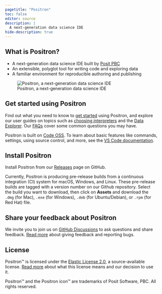 ```yaml
---
pagetitle: "Positron"
toc: false
editor: source
description: | 
  A next-generation data science IDE
hide-description: true
---
```


## What is Positron?

- A next-generation data science IDE built by [Posit PBC](https://posit.co/)
- An extensible, polyglot tool for writing code and exploring data
- A familiar environment for reproducible authoring and publishing

![Positron, a next-generation data science IDE](images/astropy.png)

## Get started using Positron

Find out what you need to know to [get started](start.qmd) using Positron, and explore our user guides on topics such as [choosing interpreters](interpreters.qmd) and the [Data Explorer](data-explorer.qmd). Our [FAQs](faqs.qmd) cover some common questions you may have. 

Positron is built on [Code OSS](https://github.com/microsoft/vscode). To learn about basic features like commands, settings, using source control, and more, see the [VS Code documentation](https://code.visualstudio.com/docs).

## Install Positron

Install Positron from our [Releases](https://github.com/posit-dev/positron/releases) page on GitHub.

Currently, Positron is producing pre-release builds from a continuous integration (CI) system for macOS, Windows, and Linux. These pre-release builds are tagged with a version number on our Github repository. Select the build you want to download, then click on **Assets** and download the `.dmg` (for Mac), `.exe` (for Windows), `.deb` (for Ubuntu/Debian), or `.rpm` (for Red Hat) file.

## Share your feedback about Positron

We invite you to join us on [GitHub Discussions](https://github.com/posit-dev/positron/discussions) to ask questions and share feedback. [Read more](feedback.qmd) about giving feedback and reporting bugs.

## License

Positron™ is licensed under the [Elastic License 2.0](https://github.com/posit-dev/positron?tab=License-1-ov-file#readme), a source-available license. [Read more](licensing.qmd) about what this license means and our decision to use it.

Positron™ and the Positron icon™ are trademarks of Posit Software, PBC. All rights reserved.
